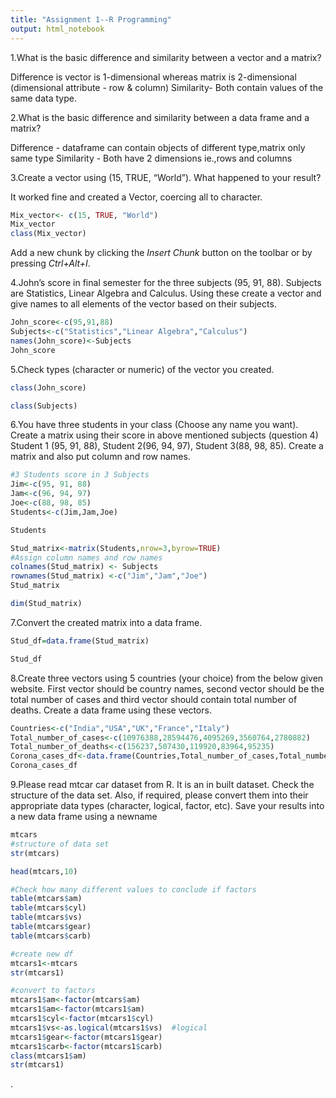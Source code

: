 ```yaml
---
title: "Assignment 1--R Programming"
output: html_notebook
---
```




1.What is the basic difference and similarity between a vector and a matrix?

  Difference is vector is 1-dimensional whereas matrix is 2-dimensional (dimensional attribute - row & column)
  Similarity- Both contain values of the same data type.

#########################################################################################################

2.What is the basic difference and similarity between a data frame and a matrix?

  Difference - dataframe can contain objects of different type,matrix only same type
  Similarity - Both have 2 dimensions ie.,rows and columns


3.Create a vector using (15, TRUE, “World”). What happened to your result?

  It worked fine and created a Vector, coercing all to character.
```r
Mix_vector<- c(15, TRUE, "World")
Mix_vector
class(Mix_vector)
```

Add a new chunk by clicking the *Insert Chunk* button on the toolbar or by pressing *Ctrl+Alt+I*.

4.John’s score in final semester for the three subjects (95, 91, 88). Subjects are Statistics, Linear Algebra and Calculus. Using these create a vector and give names to all elements of the vector based on their subjects.
```r
John_score<-c(95,91,88)
Subjects<-c("Statistics","Linear Algebra","Calculus")
names(John_score)<-Subjects
John_score
```
5.Check types (character or numeric) of the vector you created.

```r
class(John_score)
```


```r
class(Subjects)
```
6.You have three students in your class (Choose any name you want). Create a matrix using their score in above mentioned subjects (question 4) Student 1 (95, 91, 88), Student 2(96, 94, 97), Student 3(88, 98, 85). Create a matrix and also put column and row names.
```r
#3 Students score in 3 Subjects
Jim<-c(95, 91, 88)
Jam<-c(96, 94, 97)
Joe<-c(88, 98, 85)
Students<-c(Jim,Jam,Joe)

Students

Stud_matrix<-matrix(Students,nrow=3,byrow=TRUE)
#Assign column names and row names
colnames(Stud_matrix) <- Subjects
rownames(Stud_matrix) <-c("Jim","Jam","Joe")
Stud_matrix
```
```r
dim(Stud_matrix)
```

7.Convert the created matrix into a data frame.
```r
Stud_df=data.frame(Stud_matrix)
```


```r
Stud_df
```


8.Create three vectors using 5 countries (your choice) from the below given website. First vector should be country names, second vector should be the total number of cases and third vector should contain total number of deaths. Create a data frame using these vectors.
```r
Countries<-c("India","USA","UK","France","Italy")
Total_number_of_cases<-c(10976388,28594476,4095269,3560764,2780882)
Total_number_of_deaths<-c(156237,507430,119920,83964,95235)
Corona_cases_df<-data.frame(Countries,Total_number_of_cases,Total_number_of_deaths)
Corona_cases_df
```


9.Please read mtcar car dataset from R. It is an in built dataset. Check the structure of the data set. Also, if required, please convert them into their appropriate data types (character, logical, factor, etc). Save your results into a new data frame using a newname
```r
mtcars
#structure of data set
str(mtcars)
```
```r
head(mtcars,10)
```
```r

#Check how many different values to conclude if factors
table(mtcars$am)
table(mtcars$cyl)
table(mtcars$vs)
table(mtcars$gear)
table(mtcars$carb)

#create new df
mtcars1<-mtcars
str(mtcars1)

#convert to factors
mtcars1$am<-factor(mtcars$am)
mtcars1$am<-factor(mtcars1$am)
mtcars1$cyl<-factor(mtcars1$cyl)
mtcars1$vs<-as.logical(mtcars1$vs)  #logical
mtcars1$gear<-factor(mtcars1$gear)
mtcars1$carb<-factor(mtcars1$carb)
class(mtcars1$am)
str(mtcars1)

```

.
